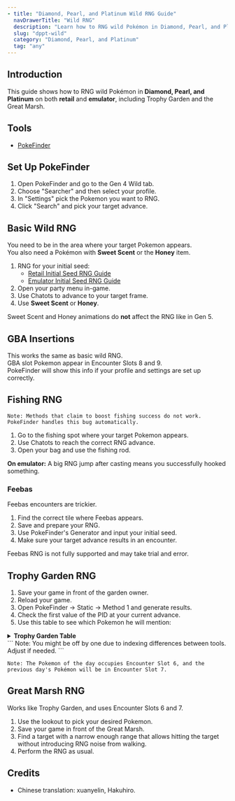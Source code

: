 ```yaml
---
- title: "Diamond, Pearl, and Platinum Wild RNG Guide"
  navDrawerTitle: "Wild RNG"
  description: "Learn how to RNG wild Pokémon in Diamond, Pearl, and Platinum for shiny and high-IV results."
  slug: "dppt-wild"
  category: "Diamond, Pearl, and Platinum"
  tag: "any"
---
```


## Introduction

This guide shows how to RNG wild Pokémon in **Diamond, Pearl, and Platinum** on both **retail** and **emulator**, including Trophy Garden and the Great Marsh.

## Tools

- [PokeFinder](/pokefinder)

## Set Up PokeFinder

1. Open PokeFinder and go to the Gen 4 Wild tab.
2. Choose "Searcher" and then select your profile.
3. In "Settings" pick the Pokemon you want to RNG.
4. Click "Search" and pick your target advance.

## Basic Wild RNG

You need to be in the area where your target Pokemon appears.  
You also need a Pokémon with **Sweet Scent** or the **Honey** item.

1. RNG for your initial seed:
   - [Retail Initial Seed RNG Guide](/dppt-initial-seed-retail)
   - [Emulator Initial Seed RNG Guide](/dppt-initial-seed)
2. Open your party menu in-game.
3. Use Chatots to advance to your target frame.
4. Use **Sweet Scent** or **Honey**.

Sweet Scent and Honey animations do **not** affect the RNG like in Gen 5.

## GBA Insertions

This works the same as basic wild RNG.  
GBA slot Pokemon appear in Encounter Slots 8 and 9.  
PokeFinder will show this info if your profile and settings are set up correctly.

## Fishing RNG

```
Note: Methods that claim to boost fishing success do not work.
PokeFinder handles this bug automatically.
```

1. Go to the fishing spot where your target Pokemon appears.
2. Use Chatots to reach the correct RNG advance.
3. Open your bag and use the fishing rod.

**On emulator:**
A big RNG jump after casting means you successfully hooked something.

### Feebas

Feebas encounters are trickier.

1. Find the correct tile where Feebas appears.
2. Save and prepare your RNG.
3. Use PokeFinder's Generator and input your initial seed.
4. Make sure your target advance results in an encounter.

Feebas RNG is not fully supported and may take trial and error.

## Trophy Garden RNG

1. Save your game in front of the garden owner.
2. Reload your game.
3. Open PokeFinder → Static → Method 1 and generate results.
4. Check the first value of the PID at your current advance.
5. Use this table to see which Pokemon he will mention:

<details>
<summary><b>Trophy Garden Table</b></summary>
| PID | Pokemon                   |
| --- | ------------------------- |
| 0   | Eevee                     |
| 1   | Bonsly                    |
| 2   | Happiny                   |
| 3   | Meowth                    |
| 4   | Cleffa                    |
| 5   | Clefairy                  |
| 6   | Igglybuff                 |
| 7   | Plusle                    |
| 8   | Jigglypuff                |
| 9   | Porygon (DP) / Ditto (Pt) |
| A   | Castform                  |
| B   | Minun                     |
| C   | Mime Jr.                  |
| D   | Marill                    |
| E   | Chansey                   |
| F   | Azurill                   |

</details>
```
Note: You might be off by one due to indexing differences between tools.
Adjust if needed.
```

```
Note: The Pokemon of the day occupies Encounter Slot 6, and the previous day's Pokémon will be in Encounter Slot 7.
```

## Great Marsh RNG

Works like Trophy Garden, and uses Encounter Slots 6 and 7.

1. Use the lookout to pick your desired Pokemon.
2. Save your game in front of the Great Marsh.
3. Find a target with a narrow enough range that allows hitting the target without introducing RNG noise from walking.
4. Perform the RNG as usual.

## Credits

- Chinese translation: xuanyelin, Hakuhiro.
